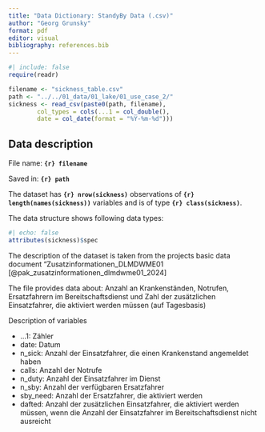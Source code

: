 ```yaml
---
title: "Data Dictionary: StandyBy Data (.csv)"
author: "Georg Grunsky"
format: pdf
editor: visual
bibliography: references.bib
---
```


```r
#| include: false
require(readr)

filename <- "sickness_table.csv"
path <- "../../01_data/01_lake/01_use_case_2/"
sickness <- read_csv(paste0(path, filename), 
        col_types = cols(...1 = col_double(), 
        date = col_date(format = "%Y-%m-%d")))
```

## Data description

File name: **`{r} filename`**

Saved in: **`{r} path`**

The dataset has **`{r} nrow(sickness)`** observations of **`{r} length(names(sickness))`** variables and is of type **`{r} class(sickness)`**.

The data structure shows following data types:

```r
#| echo: false
attributes(sickness)$spec
```

The description of the dataset is taken from the projects basic data document "Zusatzinformationen_DLMDWME01 [@pak_zusatzinformationen_dlmdwme01_2024]

The file provides data about: Anzahl an Krankenständen, Notrufen, Ersatzfahrern im Bereitschaftsdienst und Zahl der zusätzlichen Einsatzfahrer, die aktiviert werden müssen (auf Tagesbasis)

Description of variables

-   ...1: Zähler
-   date: Datum
-   n_sick: Anzahl der Einsatzfahrer, die einen Krankenstand angemeldet haben
-   calls: Anzahl der Notrufe
-   n_duty: Anzahl der Einsatzfahrer im Dienst
-   n_sby: Anzahl der verfügbaren Ersatzfahrer
-   sby_need: Anzahl der Ersatzfahrer, die aktiviert werden
-   dafted: Anzahl der zusätzlichen Einsatzfahrer, die aktiviert werden müssen, wenn die Anzahl der Einsatzfahrer im Bereitschaftsdienst nicht ausreicht
